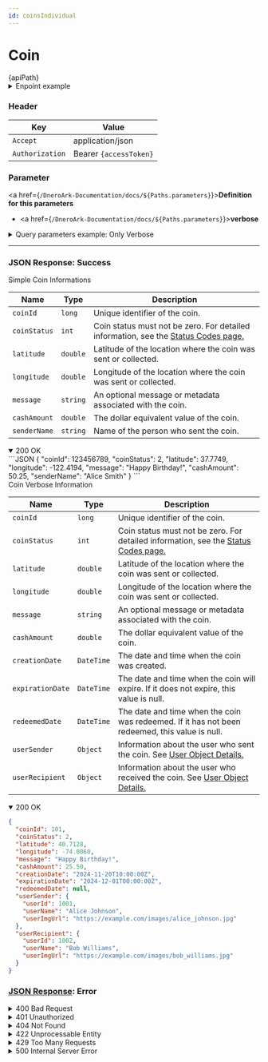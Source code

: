 ```yaml
---
id: coinsIndividual
---
```



# Coin

<div className="highlight-box">
  <HttpMethodTag method={method} /> {apiPath} 
</div>
<details className='details-custom'>
  <summary>Enpoint example</summary>
    <div className="examples-style"> 
      {apiPath.replace('{coinId}','444')}
    </div>
</details> 


### Header

| Key      | Value     |
|-------------|----------|
| `Accept` | application/json |
| `Authorization` | Bearer `{accessToken}`|


### Parameter
<a href={`/DneroArk-Documentation/docs/${Paths.parameters}`}>**Definition for this parameters**</a>

- <a href={`/DneroArk-Documentation/docs/${Paths.parameters}`}>**verbose**</a>
  



<details className='details-custom'> 
    <summary>Query parameters example: Only Verbose</summary> 
    <div className="examples-style"> 
        {apiPath}`?verbose=true`
     </div> 
</details>


---


### JSON Response: Success

   





<div className="table-title">
  Simple Coin Informations
</div>

| Name                  | Type       | Description                                                                                  |
|-----------------------|------------|---------------------------------------------------------------------------------------------|
| `coinId`              | `long`     | Unique identifier of the coin.                                                              |
| `coinStatus`          | `int`      | Coin status must not be zero. For detailed information, see the [Status Codes page.](/docs/coinsStatuses)  |
| `latitude`            | `double`   | Latitude of the location where the coin was sent or collected.                              |
| `longitude`           | `double`   | Longitude of the location where the coin was sent or collected.                             |
| `message`             | `string`   | An optional message or metadata associated with the coin.                                   |
| `cashAmount`        | `double`   | The dollar equivalent value of the coin.                                                   |
| `senderName`          | `string`   | Name of the person who sent the coin.      

<details className='details-custom' open>
  <summary>200 OK</summary>
```JSON
{
    "coinId": 123456789,
    "coinStatus": 2,
    "latitude": 37.7749,
    "longitude": -122.4194,
    "message": "Happy Birthday!",
    "cashAmount": 50.25,
    "senderName": "Alice Smith"
}
```
</details>      


<div className="table-title">
  Coin Verbose Information
</div>



| Name                  | Type       | Description                                                                                  |
|-----------------------|------------|---------------------------------------------------------------------------------------------|
| `coinId`              | `long`     | Unique identifier of the coin.                                                              |
| `coinStatus`          | `int`      | Coin status must not be zero. For detailed information, see the [Status Codes page.](/docs/coinsStatuses)|
| `latitude`            | `double`   | Latitude of the location where the coin was sent or collected.                              |
| `longitude`           | `double`   | Longitude of the location where the coin was sent or collected.                             |
| `message`             | `string`   | An optional message or metadata associated with the coin.                                   |
| `cashAmount`        | `double`   | The dollar equivalent value of the coin.                                                   |
| `creationDate`        | `DateTime` | The date and time when the coin was created.                                                |
| `expirationDate`      | `DateTime` | The date and time when the coin will expire. If it does not expire, this value is null.     |
| `redeemedDate`        | `DateTime` | The date and time when the coin was redeemed. If it has not been redeemed, this value is null. |
| `userSender`          | `Object`   | Information about the user who sent the coin. See [User Object Details.](/docs/DTO/Objects/userDTO) |
| `userRecipient`       | `Object`   | Information about the user who received the coin. See [User Object Details.](/docs/DTO/Objects/userDTO)  |



<details className='details-custom' open>
  <summary>200 OK</summary>

  ```JSON
 {
    "coinId": 101,
    "coinStatus": 2,
    "latitude": 40.7128,
    "longitude": -74.0060,
    "message": "Happy Birthday!",
    "cashAmount": 25.50,
    "creationDate": "2024-11-20T10:00:00Z",
    "expirationDate": "2024-12-01T00:00:00Z",
    "redeemedDate": null,
    "userSender": {
      "userId": 1001,
      "userName": "Alice Johnson",
      "userImgUrl": "https://example.com/images/alice_johnson.jpg"
    },
    "userRecipient": {
      "userId": 1002,
      "userName": "Bob Williams",
      "userImgUrl": "https://example.com/images/bob_williams.jpg"
    }
  }


  ```

</details>




### [JSON Response](/docs/DTO/Objects/genericResponseDTO): Error


<details className='details-custom'> 
<summary>400 Bad Request</summary>

```json
{
  "event": "INVALID_PARAMETERS",
  "message": "One or more query parameters are invalid or malformed."
}
```

</details> 

<details className='details-custom'> 
<summary>401 Unauthorized</summary>
```JSON
{
  "event": "UNAUTHORIZED",
  "message": "Authentication failed. Please provide a valid Bearer token."
}

```
</details> 

<details className='details-custom'> 
<summary>403 Forbidden</summary>


```JSON
{
  "event": "ACCESS_FORBIDDEN",
  "message": "You do not have permission to access this resource."
}

```

</details> 
<details className='details-custom'>
 <summary>404 Not Found</summary>


```JSON
{
  "event": "RESOURCE_NOT_FOUND",
  "message": "No coins were found for the provided filters."
}

```

</details> 
<details className='details-custom'> 
<summary>422 Unprocessable Entity</summary>

```JSON
{
  "event": "UNPROCESSABLE_ENTITY",
  "message": "The provided pagination values (page or pageSize) are invalid."
}

```
</details> 
<details className='details-custom'> 
<summary>429 Too Many Requests</summary>



```JSON
{
  "event": "TOO_MANY_REQUESTS",
  "message": "You have exceeded the rate limit. Please wait and try again later."
}

```
</details> 
<details className='details-custom'> 
<summary>500 Internal Server Error</summary>



```JSON
{
  "event": "INTERNAL_SERVER_ERROR",
  "message": "An unexpected error occurred while processing the request. Please try again later."
}

```
</details>



















